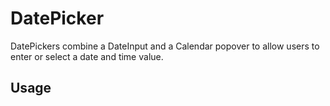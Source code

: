 
# DatePicker

DatePickers combine a DateInput and a Calendar popover to allow users to enter or select a date and time value.

## Usage

<Basic />
